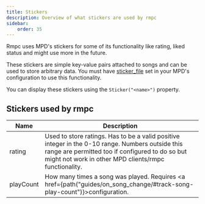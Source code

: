 ```yaml
---
title: Stickers
description: Overview of what stickers are used by rmpc
sidebar:
    order: 35
---
```



Rmpc uses MPD's stickers for some of its functionality like rating, liked status and might use more
in the future.

These stickers are simple key-value pairs attached to songs and can be used to store arbitrary data.
You must have [sticker_file](https://mpd.readthedocs.io/en/latest/mpd.conf.5.html#optional-parameters)
set in your MPD's configuration to use this functionality.

You can display these stickers using the `Sticker("<name>")` property.

## Stickers used by rmpc

| Name      | Description                                                                                                                                                                                                  |
| --------- | ------------------------------------------------------------------------------------------------------------------------------------------------------------------------------------------------------------ |
| rating    | Used to store ratings. Has to be a valid positive integer in the 0-10 range. Numbers outside this range are permitted too if configured to do so but might not work in other MPD clients/rmpc functionality. |
| playCount | How many times a song was played. Requires <a href={path("guides/on_song_change/#track-song-play-count")}>configuration</a>.                                                                                 |
